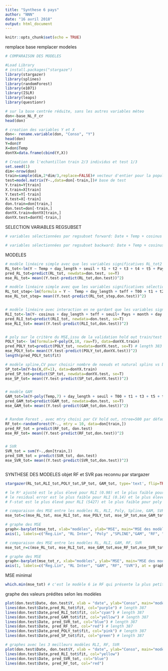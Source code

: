 ```yaml
---
title: "Synthese 6 pays"
author: "NNN"
date: "16 avril 2018"
output: html_document
---
```


```r
knitr::opts_chunk$set(echo = TRUE)
```

remplace base
remplacer modeles


```r
# COMPARAISON DES MODELES

#Load Library
# install.packages("stargaze")
library(stargazer)
library(splines) 
library(randomForest)
library(e1071)
library(ISLR)
library(leaps)
library(questionr)

# sur la base centrée réduite, sans les autres variables méteo
don<-base_NL_F_cr
head(don)

# creation des variables Y et X
don<- rename.variable(don, "Conso", "Y")
head(don)
Y=don$Y 
X=don$Temp
donYX=data.frame(cbind(Y,X))

# Creation de l'echantillon train 2/3 individus et test 1/3
set.seed(1)
dim<-nrow(don)
train=sample(dim,2*dim/3,replace=FALSE)# vecteur d'entier pour la population d'individus en base d'apprentissage
test=model.matrix(Y~.,data=don[-train,])# base de test
Y.train=Y[train]
X.train=X[train]
Y.test=Y[-train]
X.test=X[-train]
don.train=don[train,]
don.test=don[-train,]
donYX.train=donYX[train,]
donYX.test=donYX[-train,]

```

SELECTION VARIABLES REGSUBSET
```r

# variables sélectionnées par regsubset forward: Date + Temp + cosinus + sinus + day_length + teff + t1 + t3 + t5 + t6 + t7 + month + year + day + leadholidays + wday + quarter + season

# variables sélectionnées par regsubset backward: Date + Temp + cosinus + sinus + day_length + teff + t1 + t3 + t5 + t7 + month + year + day + quarter + season

```


MODELES
```r


# modèle linéaire simple avec que les variables significatives RL_tot2
RL_tot<-lm(Y ~ Temp + day_length + seuil + t1 + t2 + t3 + t4 + t5 + Pays, data=don[train,])
pred_RL_tot=predict(RL_tot, newdata=don.test, se=T)
mse_RL_tot= mean((Y.test-predict(RL_tot,don.test))^2)

# modèle linéaire simple avec que les variables significatives sélectionnée par step
RL_tot_step<-lm(formula = Y ~  Temp + day_length + teff + T00 + t1 + t2 + t3 + t4 + t5 + t6 + Pays + month + year + jc, data = don[train,])
mse_RL_tot_step= mean((Y.test-predict(RL_tot_step,don.test))^2) 


# modèle linéaire avec interaction en ne gardant que les variables significatives
RLI_tot<-lm(Y~ cosinus + day_length + teff + seuil+ Pays + month + day + ( seuil + Pays + month) *Temp,data=don[train,]) 
pred_RLI_tot=predict(RLI_tot, newdata=don.test, se=T)
mse_RLI_tot= mean((Y.test-predict(RLI_tot,don.test))^2)


# poly sur le critère du MSE,issu de la validation hold out train/test et k_folds
POLY_tot<- lm(formula=Y~poly(X,10, raw=T), data=donYX.train)
pred_POLY_tot=predict(POLY_tot, newdata=donYX.test, se=T) # length 383
mse_POLY_tot= mean((Y.test-predict(POLY_tot,donYX.test))^2)
length(pred_POLY_tot$fit)

# modèle spline,CV pour choisir nombre de noeuds et natural splins vs basic splines
SP_tot=lm(Y~bs(X,df=1), data=donYX.train) 
pred_SP_tot=predict(SP_tot, newdata=donYX.test, se=T)
mse_SP_tot= mean((Y.test-predict(SP_tot,donYX.test))^2)


# modèle GAM 
GAM_tot=lm(Y~poly(Temp,7) + day_length + seuil + T00 + t1 + t3 + t5 + t6+ Pays + month + day,data = don) 
pred_GAM_tot=predict(GAM_tot, newdata=don.test, se=T)
mse_GAM_tot= mean((Y.test-predict(GAM_tot,don.test))^2)


# Random Forest , avec mtry choisi par CV hold out, ntree=500 par défaut
RF_tot<-randomForest(Y~., mtry = 10, data=don[train,])
pred_RF_tot = predict(RF_tot, don.test)
mse_RF_tot= mean((Y.test-predict(RF_tot,don.test))^2)


# SVR
SVR_tot = svm(Y~.,don[train,])
pred_SVR_tot = predict(SVR_tot, don.test)
mse_SVR_tot= mean((Y.test-predict(SVR_tot,don.test))^2)



```


SYNTHESE DES MODELES objet RF et SVR pas reconnu par stargazer
```r

stargazer(RL_tot,RLI_tot,POLY_tot,SP_tot, GAM_tot, type='text', flip=TRUE, title="Results", align=TRUE, keep=c("Date"), column.labels = c("RL", "RLI","poly","Spline" ,"GAM"), model.names = TRUE, single.row = TRUE)

# le R² ajusté est le plus élevé pour RLI (0.98) et le plus faible pour Poly et Spline à 0.09
# le residual error est le plus faible pour RLI (0.14) et le plus élevé pour poly et Spline (0.95)
# F-stat est le plus élevé pour RLI (5427) et le plus faible pour poly (14)

```



```r
# comparaison des MSE entre les modèles RL, RLI, Poly, Spline, GAM, SVR
mse_tot=c(mse_RL_tot, mse_RLI_tot, mse_POLY_tot, mse_SP_tot,mse_GAM_tot,mse_RF_tot,mse_SVR_tot)

# graphe des MSE
graph<-barplot(mse_tot, xlab="modèles", ylab="MSE", main="MSE des modèles NL",las=0)
axis(1, labels=c("Reg.Lin", "RL Inter", "Poly" ,"SPLINE","GAM", "RF", "SVR"), at = graph)

```

```r

# comparaison des MSE entre les modèles RL, RLI, GAM, RF, SVR
mse_tot_r=c(mse_RL_tot, mse_RLI_tot, mse_GAM_tot,mse_RF_tot,mse_SVR_tot)

# graphe des MSE
graph<-barplot(mse_tot_r, xlab="modèles", ylab="MSE", main="MSE des modèles NL",las=0)
axis(1, labels=c("Reg.Lin", "RL Inter", "GAM", "RF", "SVR"), at = graph)

```


MSE minimal
```r
which.min(mse_tot) # c'est le modèle 6 ie RF qui présente la plus petite MSE
```


graphe des valeurs prédites selon les modèles
```r

plot(don.test$Date, don.test$Y, xlab = "date", ylab="Conso", main="modèles NL" )
lines(don.test$Date,pred_RL_tot$fit, col="purple") # length 387
lines(don.test$Date,pred_RLI_tot$fit, col="cyan") # length 387
lines(don.test$Date,pred_GAM_tot$fit, col="yellow") # length 387
lines(don.test$Date, pred_SVR_tot, col="blue") # length 387
lines(don.test$Date, pred_RF_tot, col="red") # length 387
lines(don.test$Date,pred_POLY_tot$fit, col="pink") # length 387
lines(don.test$Date,pred_SP_tot$fit, col="green") # length 387

```

```r
# graphes avec les 3 meilleurs modèles RLI, RF, SVR
plot(don.test$Date, don.test$Y, xlab = "date", ylab="Conso", main="modèles NL, GAM(yellow), SVR(blue), RF(red)" )
lines(don.test$Date,pred_RLI_tot$fit, col="yellow")
lines(don.test$Date, pred_SVR_tot, col="blue")
lines(don.test$Date, pred_RF_tot, col="red")

```





